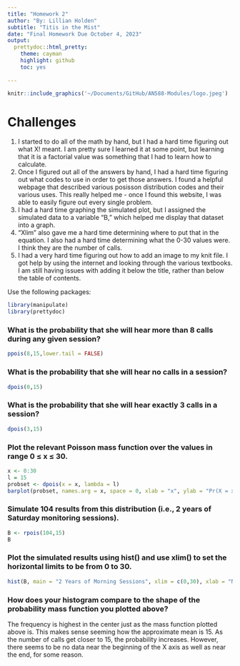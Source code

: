 ```yaml
---
title: "Homework 2" 
author: "By: Lillian Holden"
subtitle: "Titis in the Mist"
date: "Final Homework Due October 4, 2023"
output: 
  prettydoc::html_pretty:
    theme: cayman
    highlight: github
    toc: yes
  
---
```


```r
knitr::include_graphics('~/Documents/GitHub/AN588-Modules/logo.jpeg')
```

# Challenges 
1. I started to do all of the math by hand, but I had a hard time figuring out what X! meant. I am pretty sure I learned it at some point, but learning that it is a factorial value was something that I had to learn how to calculate.
2. Once I figured out all of the answers by hand, I had a hard time figuring out what codes to use in order to get those answers. I found a helpful webpage that described various posisson distribution codes and their various uses. This really helped me - once I found this website, I was able to easily figure out every single problem.
3. I had a hard time graphing the simulated plot, but I assigned the simulated data to a variable "B," which helped me display that dataset into a graph. 
4. "Xlim" also gave me a hard time determining where to put that in the equation. I also had a hard time determining what the 0-30 values were. I think they are the number of calls. 
5. I had a very hard time figuring out how to add an image to my knit file. I got help by using the internet and looking through the various textbooks. I am still having issues with adding it below the title, rather than below the table of contents. 

Use the following packages: 
```r
library(manipulate)
library(prettydoc)
```

### What is the probability that she will hear more than 8 calls during any given session?

```r
ppois(8,15,lower.tail = FALSE) 
```

### What is the probability that she will hear no calls in a session?

```r
dpois(0,15)
```

### What is the probability that she will hear exactly 3 calls in a session?

```r
dpois(3,15)
```

### Plot the relevant Poisson mass function over the values in range 0 ≤ x ≤ 30.
```r
x <- 0:30
l = 15
probset <- dpois(x = x, lambda = l)
barplot(probset, names.arg = x, space = 0, xlab = "x", ylab = "Pr(X = x)", main = "Probability Mass Function")
```

### Simulate 104 results from this distribution (i.e., 2 years of Saturday monitoring sessions).

```r
B <- rpois(104,15)
B
```

### Plot the simulated results using hist() and use xlim() to set the horizontal limits to be from 0 to 30. 

```r
hist(B, main = "2 Years of Morning Sessions", xlim = c(0,30), xlab = "Number of Calls")
```

### How does your histogram compare to the shape of the probability mass function you plotted above?

The frequency is highest in the center just as the mass function plotted above is. This makes sense seeming how the approximate mean is 15. As the number of calls get closer to 15, the probability increases. However, there seems to be no data near the beginning of the X axis as well as near the end, for some reason. 
